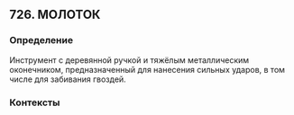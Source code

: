 ## 726. МОЛОТОК
### Определение
Инструмент с деревянной ручкой и тяжёлым металлическим оконечником, предназначенный для нанесения сильных ударов, в том числе для забивания гвоздей.

### Контексты


